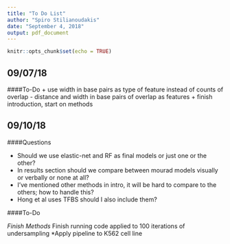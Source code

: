 ```yaml
---
title: "To Do List"
author: "Spiro Stilianoudakis"
date: "September 4, 2018"
output: pdf_document
---
```


```r
knitr::opts_chunk$set(echo = TRUE)
```

## 09/07/18

####To-Do
+ use width in base pairs as type of feature instead of counts of overlap
   - distance and width in base pairs of overlap as features
+ finish introduction, start on methods

## 09/10/18

####Questions 

* Should we use elastic-net and RF as final models or just one or the other?
* In results section should we compare between mourad models visually or verbally or none at all?
* I've mentioned other methods in intro, it will be hard to compare to the others; how to handle this?
* Hong et al uses TFBS should I also include them?

####To-Do

*Finish Methods
*Finish running code applied to 100 iterations of undersampling
*Apply pipeline to K562 cell line